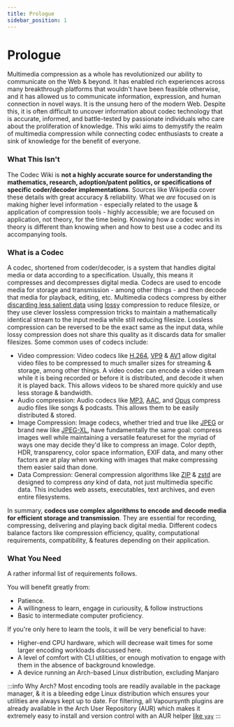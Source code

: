 ```yaml
---
title: Prologue
sidebar_position: 1
---
```


# Prologue

Multimedia compression as a whole has revolutionized our ability to communicate on the Web & beyond. It has enabled rich experiences across many breakthrough platforms that wouldn't have been feasible otherwise, and it has allowed us to communicate information, expression, and human connection in novel ways. It is the unsung hero of the modern Web. Despite this, it is often difficult to uncover information about codec technology that is accurate, informed, and battle-tested by passionate individuals who care about the proliferation of knowledge. This wiki aims to demystify the realm of multimedia compression while connecting codec enthusiasts to create a sink of knowledge for the benefit of everyone.

### What This Isn't

The Codec Wiki is **not a highly accurate source for understanding the mathematics, research, adoption/patent politics, or specifications of specific coder/decoder implementations**. Sources like Wikipedia cover these details with great accuracy & reliability. What we *are* focused on is making higher level information - especially related to the usage & application of compression tools - highly accessible; we are focused on application, not theory, for the time being. Knowing how a codec works in theory is different than knowing when and how to best use a codec and its accompanying tools.

### What is a Codec

A codec, shortened from coder/decoder, is a system that handles digital media or data according to a specification. Usually, this means it compresses and decompresses digital media. Codecs are used to encode media for storage and transmission - among other things - and then decode that media for playback, editing, etc. Multimedia codecs compress by either [discarding less salient data](../introduction/psychovisual.mdx) using [lossy](../introduction/video-artifacts.mdx) compression to reduce filesize, or they use clever lossless compression tricks to maintain a mathematically identical stream to the input media while still reducing filesize. Lossless compression can be reversed to be the exact same as the input data, while lossy compression does not share this quality as it discards data for smaller filesizes. Some common uses of codecs include:

- Video compression: Video codecs like [H.264](../video/AVC.mdx), [VP9](../video/VP9.mdx) & [AV1](../video/AV1.mdx) allow digital video files to be compressed to much smaller sizes for streaming & storage, among other things. A video codec can encode a video stream while it is being recorded or before it is distributed, and decode it when it is played back. This allows videos to be shared more quickly and use less storage & bandwidth.
- Audio compression: Audio codecs like [MP3](../audio/MP3.mdx), [AAC](../audio/AAC.mdx), and [Opus](../audio/Opus.mdx) compress audio files like songs & podcasts. This allows them to be easily distributed & stored. 
- Image Compression: Image codecs, whether tried and true like [JPEG](../images/JPEG.mdx) or brand new like [JPEG-XL](../images/JXL.mdx), have fundamentally the same goal: compress images well while maintaining a versatile featureset for the myriad of ways one may decide they'd like to compress an image. Color depth, HDR, transparency, color space information, EXIF data, and many other factors are at play when working with images that make compressing them easier said than done.
- Data Compression: General compression algorithms like [ZIP](../data/zip.mdx) & [zstd](../data/zstd.mdx) are designed to compress *any* kind of data, not just multimedia specific data. This includes web assets, executables, text archives, and even entire filesystems.

In summary, **codecs use complex algorithms to encode and decode media for efficient storage and transmission**. They are essential for recording, compressing, delivering and playing back digital media. Different codecs balance factors like compression efficiency, quality, computational requirements, compatibility, & features depending on their application.

### What You Need

A rather informal list of requirements follows.

You will benefit greatly from:
- Patience.
- A willingness to learn, engage in curiousity, & follow instructions
- Basic to intermediate computer proficiency.

If you're only here to learn the tools, it will be very beneficial to have:
- Higher-end CPU hardware, which will decrease wait times for some larger encoding workloads discussed here.
- A level of comfort with CLI utilities, or enough motivation to engage with them in the absence of background knowledge.
- A device running an Arch-based Linux distribution, excluding Manjaro

:::info Why Arch?
Most encoding tools are readily available in the package manager, & it is a bleeding edge Linux distribution which ensures your utilities are always kept up to date. For filtering, all Vapoursynth plugins are already available in the Arch User Repository (AUR) which makes it extremely easy to install and version control with an AUR helper [like `yay`](https://github.com/Jguer/yay)
:::